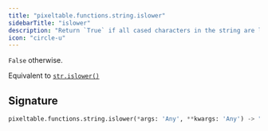 ```yaml
---
title: "pixeltable.functions.string.islower"
sidebarTitle: "islower"
description: "Return `True` if all cased characters in the string are lowercase and there is at least one cased character,"
icon: "circle-u"
---
```

`False` otherwise.

Equivalent to [`str.islower()`](https://docs.python.org/3/library/stdtypes.html#str.islower)


## Signature

```python
pixeltable.functions.string.islower(*args: 'Any', **kwargs: 'Any') -> "'exprs.FunctionCall'"
```

